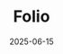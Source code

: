 ---
title: "Folio"
date: "2025-06-15"
description: "A sleek and modern personal portfolio and blog built with Next.js, React, and TypeScript. It showcases my projects, technical writing, and development journey, all styled with Tailwind CSS and powered by MDX for rich content authoring."
image: "/projects/folio/cover.png"
github: "https://github.com/Chixide1/Folio"
live: "https://ckdoestech.com"
projectLink: "/projects/folio"
tags:
  - "Next.js"
  - "React"
  - "Typescript"
  - "Tailwind"
  - "MDX"
---
